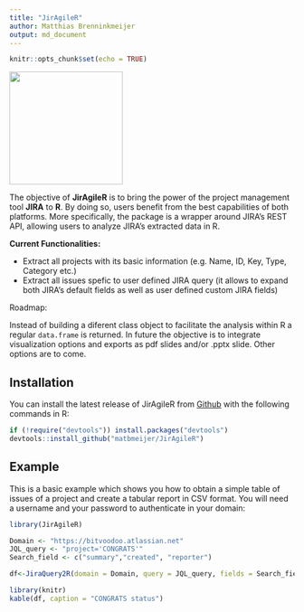 ```yaml
---
title: "JirAgileR"
author: Matthias Brenninkmeijer
output: md_document
---
```


```r
knitr::opts_chunk$set(echo = TRUE)
```

<img src="https://www.atlassian.com/dam/jcr:e33efd9e-e0b8-4d61-a24d-68a48ef99ed5/Jira%20Software@2x-blue.png" position="right" width="200"/>

The objective of **JirAgileR** is to bring the power of the project management tool **JIRA** to **R**. By doing so, users benefit from the best capabilities of both platforms. More specifically, the package is a wrapper around JIRA's REST API, allowing users to analyze JIRA's extracted data in R.  

**Current Functionalities:**

* Extract all projects with its basic information (e.g. Name, ID, Key, Type, Category etc.)
* Extract all issues spefic to user defined JIRA query (it allows to expand both JIRA's default fields as well as user defined custom JIRA fields)

Roadmap:


Instead of building a diferent class object to facilitate the analysis within R a regular `data.frame` is returned. In future the objective is to integrate visualization options and exports as pdf slides and/or .pptx slide. Other options are to come.

## Installation

You can install the latest release of JirAgileR from [Github](https://github.com/matbmeijer/JirAgileR) with the following commands in R:

``` r
if (!require("devtools")) install.packages("devtools")
devtools::install_github("matbmeijer/JirAgileR")
```

## Example

This is a basic example which shows you how to obtain a simple table of issues of a project and create a tabular report in CSV format. You will need a username and your password to authenticate in your domain:

``` r
library(JirAgileR)

Domain <- "https://bitvoodoo.atlassian.net"
JQL_query <- "project='CONGRATS'"
Search_field <- c("summary","created", "reporter")

df<-JiraQuery2R(domain = Domain, query = JQL_query, fields = Search_field)

library(knitr)
kable(df, caption = "CONGRATS status")
```
